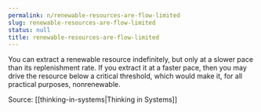 ```yaml
---
permalink: n/renewable-resources-are-flow-limited
slug: renewable-resources-are-flow-limited
status: null
title: renewable-resources-are-flow-limited
---
```

You can extract a renewable resource indefinitely, but only at a slower pace than its replenishment rate. If you extract it at a faster pace, then you may drive the resource below a critical threshold, which would make it, for all practical purposes, nonrenewable.

Source: [[thinking-in-systems|Thinking in Systems]]
